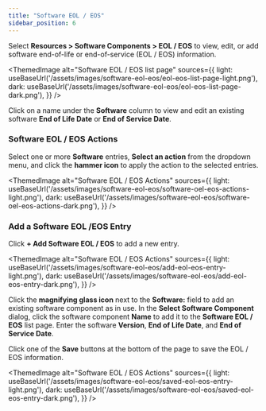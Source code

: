 ```yaml
---
title: "Software EOL / EOS"
sidebar_position: 6
---
```



Select **Resources > Software Components > EOL / EOS** to view, edit, or add software end-of-life or end-of-service (EOL / EOS) information.

<ThemedImage
alt="Software EOL / EOS list page"
sources={{
    light: useBaseUrl('/assets/images/software-eol-eos/eol-eos-list-page-light.png'),
    dark: useBaseUrl('/assets/images/software-eol-eos/eol-eos-list-page-dark.png'),
}}
/>

Click on a name under the **Software** column to view and edit an existing software **End of Life Date** or **End of Service Date**.

### Software EOL / EOS Actions

Select one or more **Software** entries, **Select an action** from the dropdown menu, and click the **hammer icon** to apply the action to the selected entries.

<ThemedImage
alt="Software EOL / EOS Actions"
sources={{
    light: useBaseUrl('/assets/images/software-eol-eos/software-oel-eos-actions-light.png'),
    dark: useBaseUrl('/assets/images/software-eol-eos/software-oel-eos-actions-dark.png'),
}}
/>

### Add a Software EOL /EOS Entry

Click **+ Add Software EOL / EOS** to add a new entry.

<ThemedImage
alt="Software EOL / EOS Actions"
sources={{
    light: useBaseUrl('/assets/images/software-eol-eos/add-eol-eos-entry-light.png'),
    dark: useBaseUrl('/assets/images/software-eol-eos/add-eol-eos-entry-dark.png'),
}}
/>

Click the **magnifying glass icon** next to the **Software:** field to add an existing software component as in use. In the **Select Software Component** dialog, click the software component **Name** to add it to the **Software EOL / EOS** list page. Enter the software **Version**, **End of Life Date**, and **End of Service Date**.

Click one of the **Save** buttons at the bottom of the page to save the EOL / EOS information.

<ThemedImage
alt="Software EOL / EOS Actions"
sources={{
    light: useBaseUrl('/assets/images/software-eol-eos/saved-eol-eos-entry-light.png'),
    dark: useBaseUrl('/assets/images/software-eol-eos/saved-eol-eos-entry-dark.png'),
}}
/>
